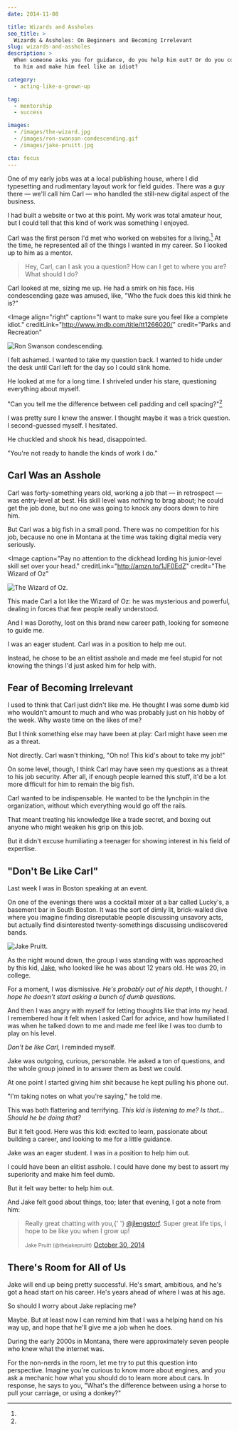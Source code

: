 ```yaml
---
date: 2014-11-08

title: Wizards and Assholes
seo_title: >
  Wizards & Assholes: On Beginners and Becoming Irrelevant
slug: wizards-and-assholes
description: >
  When someone asks you for guidance, do you help him out? Or do you condescend
  to him and make him feel like an idiot?

category:
  - acting-like-a-grown-up

tag:
  - mentorship
  - success

images:
  - /images/the-wizard.jpg
  - /images/ron-swanson-condescending.gif
  - /images/jake-pruitt.jpg

cta: focus
---
```



One of my early jobs was at a local publishing house, where I did typesetting
and rudimentary layout work for field guides. There was a guy there — we'll call
him Carl — who handled the still-new digital aspect of the business.

I had built a website or two at this point. My work was total amateur hour, but
I could tell that this kind of work was something I enjoyed.

Carl was the first person I'd met who worked on websites for a living.[^montana]
At the time, he represented all of the things I wanted in my career. So I looked
up to him as a mentor.

> Hey, Carl, can I ask you a question? How can I get to where you are? What
> should I do?

Carl looked at me, sizing me up. He had a smirk on his face. His condescending
gaze was amused, like, "Who the fuck does this kid think he is?"

<Image
  align="right"
  caption="I want to make sure you feel like a complete idiot."
  creditLink="http://www.imdb.com/title/tt1266020/"
  credit="Parks and Recreation"
>

![Ron Swanson condescending.](images/ron-swanson-condescending.gif)

</Image>

I felt ashamed. I wanted to take my question back. I wanted to hide under the
desk until Carl left for the day so I could slink home.

He looked at me for a long time. I shriveled under his stare, questioning
everything about myself.

"Can you tell me the difference between cell padding and cell
spacing?"[^perspective]

I was pretty sure I knew the answer. I thought maybe it was a trick question. I
second-guessed myself. I hesitated.

He chuckled and shook his head, disappointed.

"You're not ready to handle the kinds of work I do."

## Carl Was an Asshole

Carl was forty-something years old, working a job that — in retrospect — was
entry-level at best. His skill level was nothing to brag about; he could get the
job done, but no one was going to knock any doors down to hire him.

But Carl was a big fish in a small pond. There was no competition for his job,
because no one in Montana at the time was taking digital media very seriously.

<Image
  caption="Pay no attention to the dickhead lording his junior-level skill set over your head."
  creditLink="http://amzn.to/1JF0EdZ"
  credit="The Wizard of Oz"
>

![The Wizard of Oz.](images/the-wizard.jpg)

</Image>

This made Carl a lot like the Wizard of Oz: he was mysterious and powerful,
dealing in forces that few people really understood.

And I was Dorothy, lost on this brand new career path, looking for someone to
guide me.

I was an eager student. Carl was in a position to help me out.

Instead, he chose to be an elitist asshole and made me feel stupid for not
knowing the things I'd just asked him for help with.

## Fear of Becoming Irrelevant

I used to think that Carl just didn't like me. He thought I was some dumb kid
who wouldn't amount to much and who was probably just on his hobby of the week.
Why waste time on the likes of me?

But I think something else may have been at play: Carl might have seen me as a
threat.

Not directly. Carl wasn't thinking, "Oh no! This kid's about to take my job!"

On some level, though, I think Carl may have seen my questions as a threat to
his job security. After all, if enough people learned this stuff, it'd be a lot
more difficult for him to remain the big fish.

Carl wanted to be indispensable. He wanted to be the lynchpin in the
organization, without which everything would go off the rails.

That meant treating his knowledge like a trade secret, and boxing out anyone who
might weaken his grip on this job.

But it didn't excuse humiliating a teenager for showing interest in his field of
expertise.

## "Don't Be Like Carl"

Last week I was in Boston speaking at an event.

On one of the evenings there was a cocktail mixer at a bar called Lucky's, a
basement bar in South Boston. It was the sort of dimly lit, brick-walled dive
where you imagine finding disreputable people discussing unsavory acts, but
actually find disinterested twenty-somethings discussing undiscovered bands.

<Image align="left">

![Jake Pruitt.](images/jake-pruitt.jpg)

</Image>

As the night wound down, the group I was standing with was approached by this
kid, [Jake][1], who looked like he was about 12 years old. He was 20, in
college.

For a moment, I was dismissive. _He's probably out of his depth,_ I thought. _I
hope he doesn't start asking a bunch of dumb questions._

And then I was angry with myself for letting thoughts like that into my head. I
remembered how it felt when I asked Carl for advice, and how humiliated I was
when he talked down to me and made me feel like I was too dumb to play on his
level.

_Don't be like Carl,_ I reminded myself.

Jake was outgoing, curious, personable. He asked a ton of questions, and the
whole group joined in to answer them as best we could.

At one point I started giving him shit because he kept pulling his phone out.

"I'm taking notes on what you're saying," he told me.

This was both flattering and terrifying. _This kid is listening to me? Is
that... Should he be doing that?_

But it felt good. Here was this kid: excited to learn, passionate about building
a career, and looking to me for a little guidance.

Jake was an eager student. I was in a position to help him out.

I could have been an elitist asshole. I could have done my best to assert my
superiority and make him feel dumb.

But it felt way better to help him out.

And Jake felt good about things, too; later that evening, I got a note from him:

<blockquote class="twitter-tweet" data-lang="en">
  <p lang="en" dir="ltr">
    Really great chatting with you,{' '}
    <a href="https://twitter.com/jlengstorf">@jlengstorf</a>. Super great life
    tips, I hope to be like you when I grow up!
  </p>
  <small>Jake Pruitt (@thejakepruitt)</small>
  <a href="https://twitter.com/thejakepruitt/status/527644976113803265">
    October 30, 2014
  </a>
</blockquote>

## There's Room for All of Us

Jake will end up being pretty successful. He's smart, ambitious, and he's got a
head start on his career. He's years ahead of where I was at his age.

So should I worry about Jake replacing me?

Maybe. But at least now I can remind him that I was a helping hand on his way
up, and hope that he'll give me a job when he does.

[^montana]:
  During the early 2000s in Montana, there were approximately seven people who
  knew what the internet was.

[^perspective]:
  For the non-nerds in the room, let me try to put this question into
  perspective. Imagine you're curious to know more about engines, and you ask a
  mechanic how what you should do to learn more about cars. In response, he says
  to you, "What's the difference between using a horse to pull your carriage, or
  using a donkey?"

[1]: http://javascriptjake.com/
